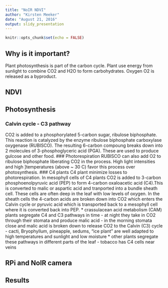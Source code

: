 ---
title: "NoIR NDVI"
author: "Kirsten Meeker"
date: "August 21, 2016"
output: slidy_presentation
---

```{r setup, include=FALSE}
knitr::opts_chunk$set(echo = FALSE)
```
## Why is it important?
Plant photosynthesis is part of the carbon cycle. Plant use energy from sunlight to combine CO2 and H2O to form carbohydrates. Oxygen O2 is released as a byproduct.

## NDVI

## Photosynthesis
### Calvin cycle - C3 pathway
CO2 is added to a phosphorylated 5-carbon sugar, ribulose biphosphate. This reaction is catalyzed by the enzyme ribulose biphosphate carboxylase oxygenase (RUBISCO). The resulting 6-carbon compoung breaks down into 2 molecules of 3-phosphoglyceric acid (PGA). These are used to produce gulcose and other food.
### Photorespiration
RUBISCO can also add O2 to ribulose biphosphate liberating CO2 in the process. High light intensities and high ]temperatures (above ~ 30 C) favor this process over photosynthesis.
### C4 plants
C4 plant minimize losses to photorespiration. In mesophyll cells of C4 plants CO2 is added to 3-carbon phosphoenolpyruvic acid (PEP) to form 4-carbon oxaloacetic acid (C4).This is converted to malic or aspartic acid and tranported into a bundle sheath cell. These cells are often deep in the leaf with low levels of oxygen. In the sheath cells the 4-carbon acids are broken down into CO2 which enters the Calvin cycle or pyruvic acid which is transported back to a mesophyll cell where it is converted back into PEP.
 * crassulacean acid metabolism (CAM) plants segregate C4 and C3 pathways in time
 - at night they take in CO2 through their stomata and produce malic acid
 - in the morning stomata close and malic acid is broken down to release CO2 to the Calvin (C3) cycle
 - cacti, Bryophyllum, pineapple, sedums, "ice plant" are well adapted to high temperatures and sunlight and low moisture
 * other plants segregate these pathways in different parts of the leaf
 - tobacco has C4 cells near veins

## RPi and NoIR camera
## Results


